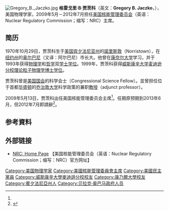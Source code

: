 [[File:Gregory_B._Jaczko.jpg|thumb]]
'''格雷戈里·B·贾茨科'''（英文：'''Gregory B. Jaczko'''，{{bd|1970年|10月29日|||catIdx=Jaczko}}），美国物理学家，2009年5月－2012年7月担任[[美国核能管理委员会|美国核能管理委员会]]（英语：Nuclear Regulatory Commission；缩写：NRC）主席。

==简历==
1970年10月29日，贾茨科生于[[美国|美国]][[宾夕法尼亚州|宾夕法尼亚州]]的[[諾里斯敦_(賓州)|諾里斯敦]]（Norristown），在[[纽约州|纽约州]]的[[奥尔巴尼|奥尔巴尼]]（又译：阿尔巴尼）市长大。他曾在[[康奈尔大学|康奈尔大学]]学习，并于1993年获得[[物理学|物理学]]和[[哲学|哲学]]双[[学士学位|学士学位]]。1999年，贾茨科获得[[威斯康辛大学麦迪逊分校|威斯康辛大学麦迪逊分校]][[粒子物理學|理论粒子物理学]][[博士学位|博士学位]]。

贾茨科曾是[[美国国会|美国国会]]的科学会士（Congressional Science Fellow）。並曾担任位于首都[[华盛顿|华盛顿]]的[[乔治敦大学|乔治敦大学]]科学政策的兼职[[教授|教授]]（adjunct professor）。

2009年5月13日，贾茨科出任美国核能管理委员会主席<ref name="NRC－贾茨科"/>。任期原预期到2013年6月，但2012年7月即請辭<ref name="NRC－贾茨科">{{cite web |url=http://www.nrc.gov/about-nrc/organization/commission/jaczko.html |title=Chairman Gregory B. Jaczko |publisher=美国核能管理委员会（英语：Nuclear Regulatory Commission；缩写：NRC） |accessdate=2011年1月10日 |language=en |archive-date=2011年4月25日 |archive-url=https://web.archive.org/web/20110425063533/http://www.nrc.gov/about-nrc/organization/commission/jaczko.html |dead-url=no }}</ref>。

==参考資料==
{{reflist}}

==外部链接==
* [http://www.nrc.gov/ NRC: Home Page] {{Wayback|url=http://www.nrc.gov/ |date=20200406093326 }}【美国核能管理委员会（英语：Nuclear Regulatory Commission；缩写：NRC）官方网址】{{en icon}}

{{s-start}}
{{s-off}}
{{s-bef|before=[[Dale_E._Klein|Dale E. Klein]]}}
{{s-ttl|title=[[美国核能管理委员会|美国核能管理委员会]]主席|years=2009–2012}}
{{s-aft|after=[[Allison_Macfarlane|Allison Macfarlane]]}}
{{s-end}}

{{DEFAULTSORT:Jaczko, Gregory}}
[[Category:美国物理学家|Category:美国物理学家]]
[[Category:美國核能管理委員會主席|Category:美國核能管理委員會主席]]
[[Category:美國民主黨員|Category:美國民主黨員]]
[[Category:威斯康辛大學麥迪遜分校校友|Category:威斯康辛大學麥迪遜分校校友]]
[[Category:康乃爾大學校友|Category:康乃爾大學校友]]
[[Category:賓夕法尼亞州人|Category:賓夕法尼亞州人]]
[[Category:贝拉克·奥巴马政府人员|Category:贝拉克·奥巴马政府人员]]